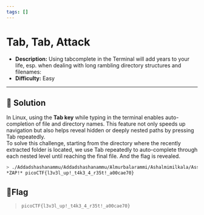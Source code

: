 ---
tags: []
---
# Tab, Tab, Attack

- **Description:** Using tabcomplete in the Terminal will add years to your life, esp. when dealing with long rambling directory structures and filenames:
- **Difficulty:** Easy

---

## 🔎 Solution
In Linux, using the **Tab key** while typing in the terminal enables auto-completion of file and directory names. 
This feature not only speeds up navigation but also helps reveal hidden or deeply nested paths by pressing Tab repeatedly.  
To solve this challenge, starting from the directory where the recently extracted folder is located, 
we use Tab repeatedly to auto-complete through each nested level until reaching the final file.
And the flag is revealed.
```bash
> ./Addadshashanammu/Addadshashanammu/Almurbalarammi/Ashalmimilkala/Assurnabitashpi/Maelkashishi/Onnissiralis/Ularradallaku/fang-of-haynekhtnamet 
*ZAP!* picoCTF{l3v3l_up!_t4k3_4_r35t!_a00cae70}
```

## 🚩Flag
> `picoCTF{l3v3l_up!_t4k3_4_r35t!_a00cae70}`
